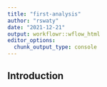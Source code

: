 ```yaml
---
title: "first-analysis"
author: "rswaty"
date: "2021-12-21"
output: workflowr::wflow_html
editor_options:
  chunk_output_type: console
---
```


## Introduction

```r

```

